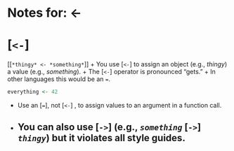 # Notes for: <-
# [`<-`]
[[`*thingy* <- *something*`]]
+ You use [`<-`] to assign an object (e.g., *thingy*) a value (e.g., *something*).
+ The [`<-`] operator is pronounced "gets."
+ In other languages this would be an `=`.
```r
everything <- 42
```
+ Use an [`=`], not [`<-`] , to assign values to an argument in a function call.
+ You can also use  [`->`] (e.g., *`something`* [`->`] *`thingy`*) but it violates all style guides.
---